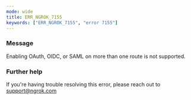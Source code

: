 ```yaml
---
mode: wide
title: ERR_NGROK_7155
keywords: ["ERR_NGROK_7155", "error 7155"]
---
```



### Message

Enabling OAuth, OIDC, or SAML on more than one route is not supported.

<ErrorDetails />

### Further help

If you're having trouble resolving this error, please reach out to [support@ngrok.com](mailto:support@ngrok.com?subject=Help%20with%20ERR_NGROK_7155)
